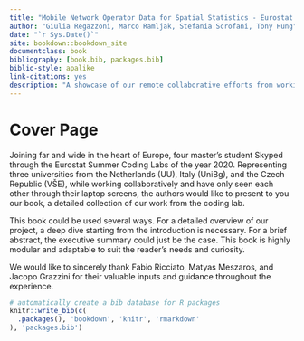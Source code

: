 ```yaml
--- 
title: "Mobile Network Operator Data for Spatial Statistics - Eurostat Coding Labs 2020"
author: "Giulia Regazzoni, Marco Ramljak, Stefania Scrofani, Tony Hung"
date: "`r Sys.Date()`"
site: bookdown::bookdown_site
documentclass: book
bibliography: [book.bib, packages.bib]
biblio-style: apalike
link-citations: yes
description: "A showcase of our remote collaborative efforts from working on the MNO project"
---
```


# Cover Page

Joining far and wide in the heart of Europe, four master's student Skyped through the Eurostat Summer Coding Labs of the year 2020. Representing three universities from the Netherlands (UU), Italy (UniBg), and the Czech Republic (VŠE), while working collaboratively and have only seen each other through their laptop screens, the authors would like to present to you our book, a detailed collection of our work from the coding lab.

This book could be used several ways. For a detailed overview of our project, a deep dive starting from the introduction is necessary. For a brief abstract, the executive summary could just be the case. This book is highly modular and adaptable to suit the reader's needs and curiosity.

We would like to sincerely thank Fabio Ricciato, Matyas Meszaros, and Jacopo Grazzini for their valuable inputs and guidance throughout the experience.


```r
# automatically create a bib database for R packages
knitr::write_bib(c(
  .packages(), 'bookdown', 'knitr', 'rmarkdown'
), 'packages.bib')
```
